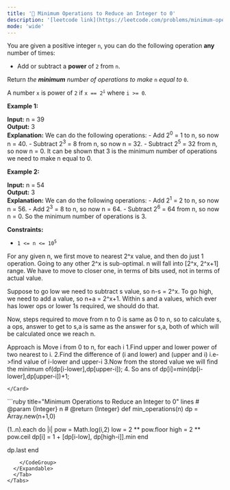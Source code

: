 ```yaml
---
title: '🧀 Minimum Operations to Reduce an Integer to 0'
description: '[leetcode link](https://leetcode.com/problems/minimum-operations-to-reduce-an-integer-to-0/description/)'
mode: 'wide'
---
```

<Tabs>
  <Tab title="Question" icon="circle-question" iconType="regular">
    <Card>
      <p>You are given a positive integer <code>n</code>, you can do the following operation <strong>any</strong> number of times:</p>  <ul>  <li>Add or subtract a <strong>power</strong> of <code>2</code> from <code>n</code>.</li> </ul>  <p>Return <em>the <strong>minimum</strong> number of operations to make </em><code>n</code><em> equal to </em><code>0</code>.</p>  <p>A number <code>x</code> is power of <code>2</code> if <code>x == 2<sup>i</sup></code>&nbsp;where <code>i &gt;= 0</code><em>.</em></p>   <p><strong class="example">Example 1:</strong></p>   <strong>Input:</strong> n = 39 <br/> <strong>Output:</strong> 3 <br/> <strong>Explanation:</strong> We can do the following operations: - Add 2<sup>0</sup> = 1 to n, so now n = 40. - Subtract 2<sup>3</sup> = 8 from n, so now n = 32. - Subtract 2<sup>5</sup> = 32 from n, so now n = 0. It can be shown that 3 is the minimum number of operations we need to make n equal to 0.   <p><strong class="example">Example 2:</strong></p>   <strong>Input:</strong> n = 54 <br/> <strong>Output:</strong> 3 <br/> <strong>Explanation:</strong> We can do the following operations: - Add 2<sup>1</sup> = 2 to n, so now n = 56. - Add 2<sup>3</sup> = 8 to n, so now n = 64. - Subtract 2<sup>6</sup> = 64 from n, so now n = 0. So the minimum number of operations is 3.    <p><strong>Constraints:</strong></p>  <ul>  <li><code>1 &lt;= n &lt;= 10<sup>5</sup></code></li> </ul> 
    </Card>
  </Tab>
  <Tab title="Solution" icon="lightbulb" iconType="regular" >
    <Card>
      For any given n, we first move to nearest 2^x value, and then do just 1 operation. Going to any other 2^x is sub-optimal. n will fall into [2^x, 2^x+1] range. We have to move to closer one, in terms of bits used, not in terms of actual value. 

Suppose to go low we need to subtract s value, so n-s = 2^x. 
To go high, we need to add a value, so n+a = 2^x+1. 
Within s and a values, which ever has lower ops or lower 1s required, we should do that.

Now, steps required to move from n to 0 is same as 0 to n, so to calculate s, a ops, answer to get to s,a is same as the answer for s,a, both of which will be calculated once we reach n.

Approach is
Move i from 0 to n, for each i
1.Find upper and lower power of two nearest to i.
2.Find the difference of (i and lower) and (upper and i)
    i.e-&gt;find value of i-lower and upper-i
3.Now from the stored value we will find the minimum of(dp[i-lower],dp[upper-i]);
4. So ans of dp[i]=min(dp[i-lower],dp[upper-i])+1;

    </Card>
  <Expandable title="code">
    <CodeGroup dropdown>
```ruby title="Minimum Operations to Reduce an Integer to 0" lines
# @param {Integer} n
# @return {Integer}
def min_operations(n)
  dp = Array.new(n+1,0)
  
  (1..n).each do |i|
    pow = Math.log(i,2)
    low = 2 ** pow.floor
    high = 2 ** pow.ceil
    dp[i] = 1 + [dp[i-low], dp[high-i]].min
  end

  dp.last
end
```
    </CodeGroup>
  </Expandable>
  </Tab>
</Tabs>